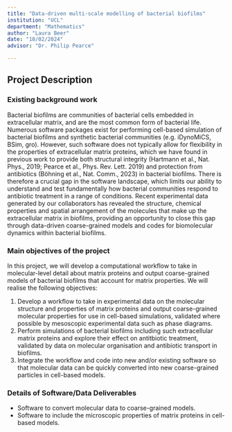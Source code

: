 ```yaml
---
title: "Data-driven multi-scale modelling of bacterial biofilms"
institution: "UCL"
department: "Mathematics"
author: "Laura Beer"
date: "10/02/2024"
advisor: "Dr. Philip Pearce"

---
```

## Project Description

### Existing background work

Bacterial biofilms are communities of bacterial cells embedded in extracellular matrix, and are the most common form of bacterial life. Numerous software packages exist for performing cell-based simulation of bacterial biofilms and synthetic bacterial communities (e.g. iDynoMiCS, BSim, gro). However, such software does not typically allow for flexibility in the properties of extracellular matrix proteins, which we have found in previous work to provide both structural integrity (Hartmann et al., Nat. Phys., 2019; Pearce et al., Phys. Rev. Lett. 2019) and protection from antibiotics (Böhning et al., Nat. Comm., 2023) in bacterial biofilms. There is therefore a crucial gap in the software landscape, which limits our ability to understand and test fundamentally how bacterial communities respond to antibiotic treatment in a range of conditions. Recent experimental data generated by our collaborators has revealed the structure, chemical properties and spatial arrangement of the molecules that make up the extracellular matrix in biofilms, providing an opportunity to close this gap through data-driven coarse-grained models and codes for biomolecular dynamics within bacterial biofilms.

### Main objectives of the project

In this project, we will develop a computational workflow to take in molecular-level detail about matrix proteins and output coarse-grained models of bacterial biofilms that account for matrix properties. We will realise the following objectives:

1. Develop a workflow to take in experimental data on the molecular structure and properties of matrix proteins and output coarse-grained molecular properties for use in cell-based simulations, validated where possible by mesoscopic experimental data such as phase diagrams.
2. Perform simulations of bacterial biofilms including such extracellular matrix proteins and explore their effect on antitbiotic treatment, validated by data on molecular organisation and antibiotic transport in biofilms.
3. Integrate the workflow and code into new and/or existing software so that molecular data can be quickly converted into new coarse-grained particles in cell-based models.

### Details of Software/Data Deliverables

- Software to convert molecular data to coarse-grained models.
- Software to include the microscopic properties of matrix proteins in cell-based models.
